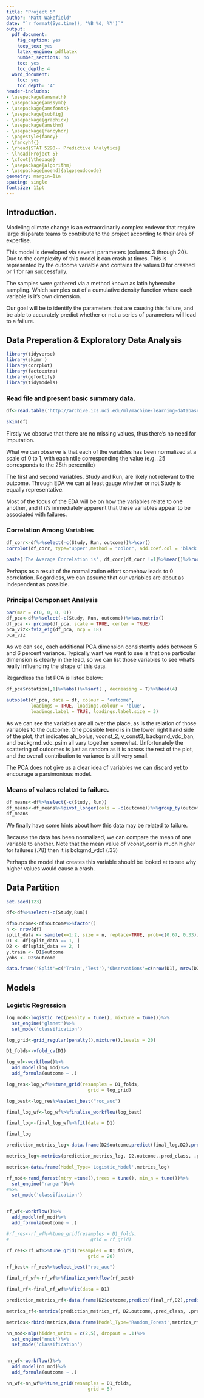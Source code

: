 ```yaml
---
title: "Project 5"
author: "Matt Wakefield"
date: "`r format(Sys.time(), '%B %d, %Y')`"
output:
  pdf_document:
    fig_caption: yes
    keep_tex: yes
    latex_engine: pdflatex
    number_sections: no
    toc: yes
    toc_depth: 4
  word_document:
    toc: yes
    toc_depth: '4'
header-includes:
- \usepackage{amsmath}
- \usepackage{amssymb}
- \usepackage{amsfonts}
- \usepackage{subfig}
- \usepackage{graphicx}
- \usepackage{amsthm}
- \usepackage{fancyhdr}
- \pagestyle{fancy}
- \fancyhf{}
- \rhead{STAT 5290-- Predictive Analytics}
- \lhead{Project 5}
- \cfoot{\thepage}
- \usepackage{algorithm}
- \usepackage[noend]{algpseudocode}
geometry: margin=1in
spacing: single
fontsize: 11pt
---
```


## Introduction.

Modeling climate change is an extraordinarily complex endevor that require large disparate teams to contribute to the project according to their area of expertise. 

This model is developed via several parameters (columns 3 through 20). Due to the complexity of this model it can crash at times. This is represented by the outcome variable and contains the values 0 for crashed or 1 for ran successfully. 

The samples were gathered via a method known as latin hybercube sampling. Which samples out of a cumulative density function where each variable is it's own dimension. 

Our goal will be to identify the parameters that are causing this failure, and be able to accurately predict whether or not a series of parameters will lead to a failure. 


## Data Preperation & Exploratory Data Analysis


```r
library(tidyverse)
library(skimr )
library(corrplot)
library(factoextra)
library(ggfortify)
library(tidymodels)

```

### Read file and present basic summary data.

```r

df<-read.table('http://archive.ics.uci.edu/ml/machine-learning-databases/00252/pop_failures.dat', header = TRUE)

skim(df)


```
Firstly we observe that there are no missing values, thus there's no need for imputation.

What we can observe is that each of the variables has been normalized at a scale of 0 to 1, with each ntile corresponding the value (e.g. .25 corresponds to the 25th percentile)

The first and second variables, Study and Run, are likely not relevant to the outcome. Through EDA we can at least gauge whether or not Study is equally representative. 

Most of the focus of the EDA will be on how the variables relate to one another, and if it's immediately apparent that these variables appear to be associated with failures. 

### Correlation Among Variables

```r

df_corr<-df%>%select(-c(Study, Run, outcome))%>%cor()
corrplot(df_corr, type="upper",method = "color", add.coef.col = 'black',tl.col = 'black',number.cex= .5, tl.cex = .6)

paste('The Average Correlation is', df_corr[df_corr !=1]%>%mean()%>%round(.,5))


```


Perhaps as a result of the normalization effort somehow leads to 0 correlation. Regardless, we can assume that our variables are about as independent as possible. 

### Principal Component Analysis

```r

par(mar = c(0, 0, 0, 0))
df_pca<-df%>%select(-c(Study, Run, outcome))%>%as.matrix()
df_pca <- prcomp(df_pca, scale = TRUE, center = TRUE)
pca_viz<-fviz_eig(df_pca, ncp = 18)
pca_viz

```
As we can see, each additional PCA dimension consistently adds between 5 and 6 percent variance. Typically want we want to see is that one particular dimension is clearly in the lead, so we can list those variables to see what's really influencing the shape of this data. 

Regardless the 1st PCA is listed below:

```r

df_pca$rotation[,1]%>%abs()%>%sort(., decreasing = T)%>%head(4)


```


```r


autoplot(df_pca, data = df, colour = 'outcome',
         loadings = TRUE, loadings.colour = 'blue',
         loadings.label = TRUE, loadings.label.size = 3)

```

As we can see the variables are all over the place, as is the relation of those variables to the outcome. One possible trend is in the lower right hand side of the plot, that indicates ah_bolus, vconst_2, v_const3, backgrnd_vdc_ban, and backgrnd_vdc_psim all vary together somewhat. Unfortunately the scattering of outcomes is just as random as it is across the rest of the plot, and the overall contribution to variance is still very small. 

The PCA does not give us a clear idea of variables we can discard yet to encourage a parsimonious model. 

### Means of values related to failure.


```r

df_means<-df%>%select(-c(Study, Run))
df_means<-df_means%>%pivot_longer(cols = -c(outcome))%>%group_by(outcome, name)%>%summarise(mean = mean(value))%>%filter(outcome == 0)%>%arrange(desc(mean))
df_means

```

We finally have some hints about how this data may be related to failure. 

Because the data has been normalized, we can compare the mean of one variable to another. Note that the mean value of vconst_corr is much higher for failures (.78) then it is bckgrnd_vdc1 (.33)

Perhaps the model that creates this variable should be looked at to see why higher values would cause a crash.

## Data Partition

```r
set.seed(123)

df<-df%>%select(-c(Study,Run))

df$outcome<-df$outcome%>%factor()
n <- nrow(df)
split_data <- sample(x=1:2, size = n, replace=TRUE, prob=c(0.67, 0.33))
D1 <- df[split_data == 1, ]
D2 <- df[split_data == 2, ]
y.train <- D1$outcome
yobs <- D2$outcome

data.frame('Split'=c('Train','Test'),'Observations'=c(nrow(D1), nrow(D2)))


```
## Models

### Logistic Regression

```r



log_mod<-logistic_reg(penalty = tune(), mixture = tune())%>%
  set_engine('glmnet')%>%
  set_mode('classification')

log_grid<-grid_regular(penalty(),mixture(),levels = 20)

D1_folds<-vfold_cv(D1)

log_wf<-workflow()%>%
  add_model(log_mod)%>%
  add_formula(outcome ~ .)

log_res<-log_wf%>%tune_grid(resamples = D1_folds,
                              grid = log_grid)

log_best<-log_res%>%select_best("roc_auc")

final_log_wf<-log_wf%>%finalize_workflow(log_best)

final_log<-final_log_wf%>%fit(data = D1)

final_log

prediction_metrics_log<-data.frame(D2$outcome,predict(final_log,D2),predict(final_log,D2, type = "prob"))

metrics_log<-metrics(prediction_metrics_log, D2.outcome,.pred_class, .pred_0)

metrics<-data.frame(Model_Type='Logistic_Model',metrics_log)

```



```r



rf_mod<-rand_forest(mtry =tune(),trees = tune(), min_n = tune())%>%
  set_engine('ranger')%>%
#%>%
  set_mode('classification')


rf_wf<-workflow()%>%
  add_model(rf_mod)%>%
  add_formula(outcome ~ .)

#rf_res<-rf_wf%>%tune_grid(resamples = D1_folds,
#                              grid = rf_grid)

rf_res<-rf_wf%>%tune_grid(resamples = D1_folds,
                              grid = 20)

rf_best<-rf_res%>%select_best("roc_auc")

final_rf_wf<-rf_wf%>%finalize_workflow(rf_best)

final_rf<-final_rf_wf%>%fit(data = D1)

prediction_metrics_rf<-data.frame(D2$outcome,predict(final_rf,D2),predict(final_rf,D2, type = "prob"))

metrics_rf<-metrics(prediction_metrics_rf, D2.outcome,.pred_class, .pred_0)

metrics<-rbind(metrics,data.frame(Model_Type='Random_Forest',metrics_rf))

```


```r
nn_mod<-mlp(hidden_units = c(2,5), dropout = .1)%>%
  set_engine('nnet')%>%
  set_mode('classification')


nn_wf<-workflow()%>%
  add_model(nn_mod)%>%
  add_formula(outcome ~ .)

nn_wf<-nn_wf%>%tune_grid(resamples = D1_folds,
                              grid = 5)

```



